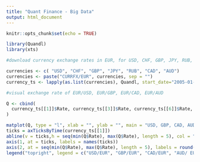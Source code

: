 ```yaml
---
title: "Quant Finance - Big Data"
output: html_document
---
```


```r
knitr::opts_chunk$set(echo = TRUE)
```

```r
library(Quandl) 
library(xts)
```

```r
#download currency exchange rates in EUR, for USD, CHF, GBP, JPY, RUB, CAD, AUD for 2005-2014

currencies <- c( "USD", "CHF", "GBP", "JPY", "RUB", "CAD", "AUD") 
currencies <- paste("CURRFX/EUR", currencies, sep = "")
currency_ts <- lapply(as.list(currencies), Quandl, start_date="2005-01-01",end_date="2013-06-07", type="xts")
```

```r
#visual exchange rate of EUR/USD, EUR/GBP, EUR/CAD, EUR/AUD

Q <- cbind(
  currency_ts[[1]]$Rate, currency_ts[[3]]$Rate, currency_ts[[6]]$Rate, currency_ts[[7]]$Rate
)

matplot(Q, type = "l", xlab = "", ylab = "", main = "USD, GBP, CAD, AUD", xaxt = 'n', yaxt = 'n')
ticks = axTicksByTime(currency_ts[[1]])
abline(v = ticks,h = seq(min(Q$Rate), max(Q$Rate), length = 5), col = "grey", lty = 4)
axis(1, at = ticks, labels = names(ticks))
axis(2, at = seq(min(Q$Rate), max(Q$Rate), length = 5), labels = round(seq(min(Q$Rate), max(Q$Rate), length = 5), 1))
legend("topright", legend = c("USD/EUR", "GBP/EUR", "CAD/EUR", "AUD/ EUR"), col = 1:4, pch = 19)

```

